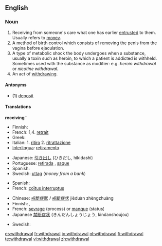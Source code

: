 ==English==
{{wikipedia}}

===Noun===
{{en-noun}}

# Receiving from someone's care what one has earlier [[entrusted]] to them.  Usually refers to [[money]].
# A method of birth control which consists of removing the penis from the vagina before ejaculation.
# A type of metabolic shock the body undergoes when a substance, usually a toxin such as heroin, to which a patient is addicted is withheld. Sometimes used with the substance as modifier: e.g. <em>heroin withdrawal</em> or <em>nicotine withdrawal</em>.
# An act of [[withdraw]]ing.

====Antonyms====
* (1) [[deposit]]

====Translations====
'''receiving'''¨
{{top}}
* Finnish: {{t-|fi|nosto}}
* French: 1,4. [[retrait]] {{m}}
* Greek: {{t|el|απόσυρση|f|sc=Grek}}
* Italian: 1. [[ritiro]] 2. [[ritrattazione]]
* [[Interlingua]]: [[retiramento]]
{{mid}}
* Japanese: [[引き出し]] (ひきだし, hikidashi)
* Portuguese: [[retirada]] {{f}}, [[saque]] {{m}}
* Spanish: {{t-|es|retirada}}
* Swedish: [[uttag]] {{c}} (''money from a bank'')
{{bottom}}

{{trans-top|birth control}}
* Spanish: {{t-|es|coitus interruptus}}
* French: [[coïtus interruptus]]
{{trans-bottom}}

{{trans-top|metabolic shock}}
* Chinese: [[戒斷症狀]] / [[戒断症状]] jièduàn zhèngzhuàng 
* Finnish: {{t-|fi|vierotusoireet|p}}, {{t-|fi|vieroitus}}
* French: [[sevrage]] {{m}} (process) or [[manque]] {{m}} (status)
* Japanese [[禁断症状]] (きんだんしょうじょう, kindanshoujou)
{{trans-mid}}
* Swedish: {{t+|sv|abstinens|c}}
{{trans-bottom}}

[[es:withdrawal]]
[[fr:withdrawal]]
[[io:withdrawal]]
[[nl:withdrawal]]
[[fi:withdrawal]]
[[te:withdrawal]]
[[vi:withdrawal]]
[[zh:withdrawal]]